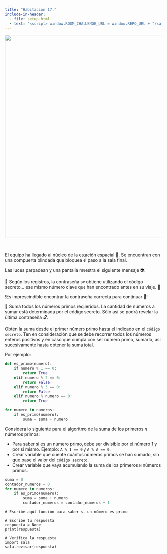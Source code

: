 ```yaml
---
title: "Habitación 17:"
include-in-header:
  - file: setup.html
  - text: '<script> window.ROOM_CHALLENGE_URL = window.REPO_URL + "/sala_17.py"; </script>'
---
```


<center>
<img src="./img/sala_17.png" width="650">
</center>

<br/>

El equipo ha llegado al núcleo de la estación espacial 🌌. Se encuentran con una compuerta blindada que bloquea el
paso a la sala final.

Las luces parpadean y una pantalla muestra el siguiente mensaje 👽:

<div class="d-flex justify-content-center">
<div class="alert alert-warning">
🧠 Según los registros, la contraseña se obtiene utilizando el código secreto... ese mismo número clave que han
encontrado antes en su viaje. 🔎
</div>
</div>

!Es imprescindible encontrar la contraseña correcta para continuar 🧩!

🔢 Suma todos los números primos requeridos. La cantidad de números a sumar está
determinada por el código secreto. Sólo así se podrá revelar la última contraseña 🔓.

<div class="alert alert-info">
Obtén la suma desde el primer número primo hasta el indicado en el `código secreto`. Ten en consideración que se debe recorrer todos
los números enteros positivos y en caso que cumpla con ser número primo, sumarlo, así sucesivamente hasta obtener la suma total.

Por ejemplo:

```python
def es_primo(numero):
    if numero % 1 == 0:
        return True
    elif numero % 2 == 0:
        return False
    elif numero % 3 == 0:
        return False
    elif numero % numero == 0:
        return True

for numero in numeros:
    if es_primo(numero):
        suma = suma + numero
```
</div>

::: {.callout-tip title="Pista" collapse="true"}
Considera lo siguiente para el algoritmo de la suma de los primeros `N` números primos:

- Para saber si es un número primo, debe ser divisible por el número 1 y por si mismo. Ejemplo: `A % 1 == 0`  y `A % A == 0`.
- Crear variable que cuente cuántos números primos se han sumado, sin que pase el valor del `código secreto`.
- Crear variable que vaya acumulando la suma de los primeros `N` números primos.

```python
suma = 0
contador_numeros = 0
for numero in numeros:
    if es_primo(numero):
        suma = suma + numero
        contador_numeros = contador_numeros + 1
```

:::

```pyodide-python

# Escribe aquí función para saber si un número es primo

# Escribe tu respuesta
respuesta = None
print(respuesta)

# Verifica la respuesta
import sala
sala.revisar(respuesta)
```